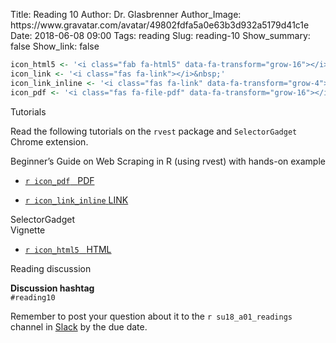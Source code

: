 Title: Reading 10
Author: Dr. Glasbrenner
Author_Image: https://www.gravatar.com/avatar/49802fdfa5a0e63b3d932a5179d41c1e
Date: 2018-06-08 09:00
Tags: reading
Slug: reading-10
Show_summary: false
Show_link: false

```r
icon_html5 <- '<i class="fab fa-html5" data-fa-transform="grow-16"></i>&nbsp;'
icon_link <- '<i class="fas fa-link"></i>&nbsp;'
icon_link_inline <- '<i class="fas fa-link" data-fa-transform="grow-4"></i>&nbsp;'
icon_pdf <- '<i class="fas fa-file-pdf" data-fa-transform="grow-16"></i>&nbsp;'
```

[Tutorials]{.h3}

Read the following tutorials on the `rvest` package and `SelectorGadget` Chrome extension.

[Beginner’s Guide on Web Scraping in R (using rvest) with hands-on example]{.h4}

::: {.no-bullets}
*   [`r icon_pdf` &nbsp; [PDF]{.card-downloads-format}][analytics-vidha-rvest-pdf]

*   [`r icon_link_inline` [LINK]{.card-downloads-format}][analytics-vidha-rvest]
:::

[SelectorGadget<br>Vignette]{.h4}

::: {.no-bullets}
*   [`r icon_html5` &nbsp; [HTML]{.card-downloads-format}][selectorgadget-vignette]
:::

[Reading discussion]{.h3}

::::: {.callout .primary}
**Discussion hashtag** \
`#reading10`
:::::

::::: {.callout .secondary}
Remember to post your question about it to the `r su18_a01_readings` channel in [Slack][cds101-slack] by the due date.
:::::

[cds101-slack]:                 https://masoncds101.slack.com
[analytics-vidha-rvest]:        https://www.analyticsvidhya.com/blog/2017/03/beginners-guide-on-web-scraping-in-r-using-rvest-with-hands-on-knowledge/
[selectorgadget-vignette]:      /doc/rvest-selectorgadget-vignette.html
[analytics-vidha-rvest-pdf]:    /doc/saurav_kaushik__beginners_guide_on_web_scraping_in_r_with_hands-on_example.pdf
